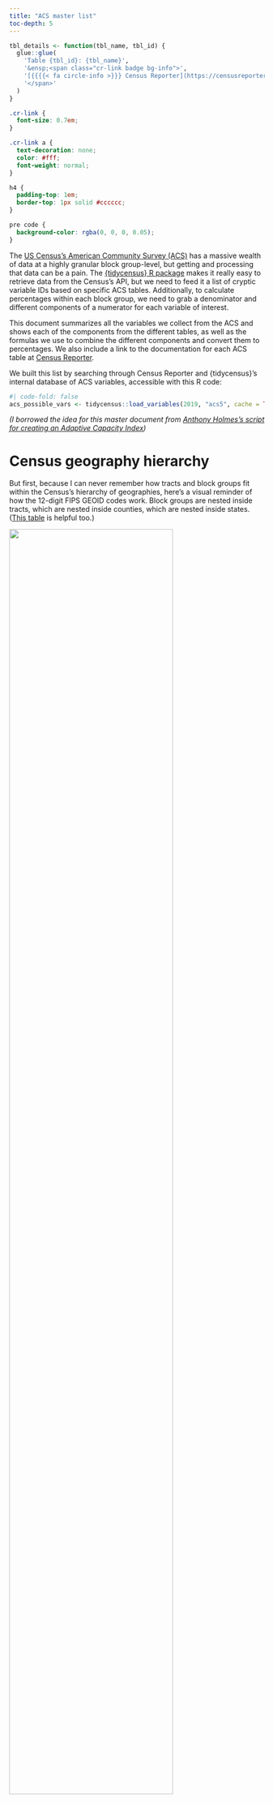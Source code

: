 ```yaml
---
title: "ACS master list"
toc-depth: 5
---
```


```r
tbl_details <- function(tbl_name, tbl_id) {
  glue::glue(
    'Table {tbl_id}: {tbl_name}',
    '&ensp;<span class="cr-link badge bg-info">',
    '[{{{{< fa circle-info >}}} Census Reporter](https://censusreporter.org/tables/{tbl_id}/)',
    '</span>'
  )
}
```

```css
.cr-link {
  font-size: 0.7em;
}

.cr-link a {
  text-decoration: none;
  color: #fff;
  font-weight: normal;
}

h4 {
  padding-top: 1em;
  border-top: 1px solid #cccccc;
}

pre code {
  background-color: rgba(0, 0, 0, 0.05);
}
```


The [US Census's American Community Survey (ACS)](https://www.census.gov/programs-surveys/acs) has a massive wealth of data at a highly granular block group-level, but getting and processing that data can be a pain. The [{tidycensus} R package](https://walker-data.com/tidycensus/) makes it really easy to retrieve data from the Census's API, but we need to feed it a list of cryptic variable IDs based on specific ACS tables. Additionally, to calculate percentages within each block group, we need to grab a denominator and different components of a numerator for each variable of interest. 

This document summarizes all the variables we collect from the ACS and shows each of the components from the different tables, as well as the formulas we use to combine the different components and convert them to percentages. We also include a link to the documentation for each ACS table at [Census Reporter](https://censusreporter.org/).

We built this list by searching through Census Reporter and {tidycensus}'s internal database of ACS variables, accessible with this R code:

```r
#| code-fold: false
acs_possible_vars <- tidycensus::load_variables(2019, "acs5", cache = TRUE)
```

::: {.small}
*(I borrowed the idea for this master document from [Anthony Holmes's script for creating an Adaptive Capacity Index](https://github.com/azh2/Social-Vulnerability-R))*
:::


# Census geography hierarchy

But first, because I can never remember how tracts and block groups fit within the Census's hierarchy of geographies, here's a visual reminder of how the 12-digit FIPS GEOID codes work. Block groups are nested inside tracts, which are nested inside counties, which are nested inside states. ([This table](https://www.census.gov/programs-surveys/geography/guidance/geo-identifiers.html) is helpful too.)

![](img/geoid-12.png){fig-align="center" width=80%}


# Data cleaning

The actual data collection and cleaning is coordinated with [{targets}](https://docs.ropensci.org/targets/), so none of the code runs in this document. For reference, though, here's the R code that processes everything.

All the variable names are stored in a CSV file at `data/manual-data/acs_vars.csv`. The data cleaning function uses the list of names from the CSV file to create the Census API call.

```r
#| code-summary: Show the first few rows of `acs_vars.csv`
readr::read_csv(here::here("data", "manual-data", "acs_vars.csv"),
                show_col_types = FALSE)
```

The actual data collection and processing happens in `R/funs_acs_data.R`:

```r
#| code-summary: Show the R code for accessing and cleaning the ACS data
```



# Block group-level variables

## Social variables

### Married population

{{< fa table >}} `r tbl_details("Sex by Marital Status", "B12001")`

{{< fa calculator >}} Formula: 

```
(B12001_004 + B12001_013) / B12001_001
```

{{< fa shapes >}} Components:

- `B12001_001`: Estimate!!Total
- `B12001_004`: Estimate!!Total:!!Male:!!Now married
- `B12001_013`: Estimate!!Total:!!Female:!!Now married


### Households with kids

{{< fa table >}} `r tbl_details("Households by Presence of People Under 18 Years by Household Type", "B11005")`

{{< fa calculator >}} Formula: 

```
B11005_002 / B11005_001
```

{{< fa shapes >}} Components:

- `B11005_001`: Estimate!!Total
- `B11005_002`: Estimate!!Total:!!Households with one or more people under 18 years


### High school education

{{< fa table >}} `r tbl_details("Educational Attainment", "B15003")`

{{< fa calculator >}} Formula: 

```
(B15003_017 + B15003_018 + B15003_019 + B15003_020 + B15003_021 + 
 B15003_022 + B15003_023 + B15003_024 + B15003_025) / B15003_001
```

{{< fa shapes >}} Components:

- `B15003_001`: Estimate!!Total 
- `B15003_017`: Estimate!!Total:!!Regular high school diploma 
- `B15003_018`: Estimate!!Total!!GED or alternative credential 
- `B15003_019`: Estimate!!Total!!Some college, less than 1 year 
- `B15003_020`: Estimate!!Total!!Some college, 1 or more years, no degree 
- `B15003_021`: Estimate!!Total!!Associate's degree 
- `B15003_022`: Estimate!!Total!!Bachelor's degree 
- `B15003_023`: Estimate!!Total!!Master's degree 
- `B15003_024`: Estimate!!Total!!Professional school degree 
- `B15003_025`: Estimate!!Total!!Doctorate degree


### Enrolled in higher education

{{< fa table >}} `r tbl_details("Sex by School Enrollment by Level of School by Type of School", "B14002")`

{{< fa calculator >}} Formula: 

```
(B14002_019 + B14002_022 + B14002_043 + B14002_046) / B14002_001
```

{{< fa shapes >}} Components:

- `B14002_001`: Estimate!!Total
- `B14002_002`: Estimate!!Total:!!Male
- `B14002_019`: Estimate!!Total:!!Male:!!Enrolled in school:!!Enrolled in college undergraduate years
- `B14002_022`: Estimate!!Total:!!Male:!!Enrolled in school:!!Enrolled in graduate or professional school
- `B14002_026`: Estimate!!Total:!!Female
- `B14002_043`: Estimate!!Total:!!Female:!!Enrolled in school:!!Enrolled in college undergraduate years
- `B14002_046`: Estimate!!Total:!!Female:!!Enrolled in school:!!Enrolled in graduate or professional school


### Veteran status

{{< fa table >}} `r tbl_details("Sex by Age by Veteran Status for the Civilian Population 18 Years and Over", "B21001")`

{{< fa calculator >}} Formula: 

```
B21001_002 / B21001_001
```

{{< fa shapes >}} Components:

- `B21001_001`: Estimate!!Total
- `B21001_002`: Estimate!!Total:!!Veteran


### Has computer with internet

{{< fa table >}} `r tbl_details("Presence of a Computer and Type of Internet Subscription in Household", "B28003")`

{{< fa calculator >}} Formula: 

```
B28003_004 / B28003_001
```

{{< fa shapes >}} Components:

- `B28003_001`: Estimate!!Total
- `B28003_004`: Estimate!!Total:!!Has a computer:!!With a broadband Internet subscription


## Economic variables

### Per capita income

{{< fa table >}} `r tbl_details("Per Capita Income", "B19301")`

{{< fa calculator >}} Formula: 

```
B19301_001
```

{{< fa shapes >}} Components:

- `B19301_001`: Estimate!!Per capita income in the past 12 months (in 2020 inflation-adjusted dollars)


### Employment status

{{< fa table >}} `r tbl_details("Employment Status", "B23025")`

{{< fa calculator >}} Formula: 

```
B23025_002 / B23025_001
```

{{< fa shapes >}} Components:

- `B23025_001`: Estimate!!Total
- `B23025_002`: Estimate!!Total:!!In labor force


### Commuting with public transportation

{{< fa table >}} `r tbl_details("Means of Transportation to Work", "C08301")`

{{< fa calculator >}} Formula: 

```
B08301_010 / B08301_001
```

{{< fa shapes >}} Components:

- `B08301_001`: Estimate!!Total
- `B08301_010`: Estimate!!Total:!!Public transportation (excluding taxicab)


### Working from home

{{< fa table >}} `r tbl_details("Means of Transportation to Work", "C08301")`

{{< fa calculator >}} Formula: 

```
B08301_021 / B08301_001
```

{{< fa shapes >}} Components:

- `B08301_001`: Estimate!!Total
- `B08301_021`: Estimate!!Total:!!Worked from home


### Working in construction

{{< fa table >}} `r tbl_details("Sex by Industry for the Civilian Population", "C24030")`

{{< fa calculator >}} Formula: 

```
(C24030_006 + C24030_033) / C24030_001
```

{{< fa shapes >}} Components:

- `C24030_001`: Estimate!!Total
- `C24030_006`: Estimate!!Total:!!Male:!!Construction
- `C24030_033`: Estimate!!Total:!!Female:!!Construction


### Working in manufacturing

{{< fa table >}} `r tbl_details("Sex by Industry for the Civilian Population", "C24030")`

{{< fa calculator >}} Formula: 

```
(C24030_007 + C24030_034) / C24030_001
```

{{< fa shapes >}} Components:

- `C24030_001`: Estimate!!Total
- `C24030_007`: Estimate!!Total:!!Male:!!Manufacturing
- `C24030_034`: Estimate!!Total:!!Female:!!Manufacturing


### Working in retail trade

{{< fa table >}} `r tbl_details("Sex by Industry for the Civilian Population", "C24030")`

{{< fa calculator >}} Formula: 

```
(C24030_009 + C24030_036) / C24030_001
```

{{< fa shapes >}} Components:

- `C24030_001`: Estimate!!Total
- `C24030_009`: Estimate!!Total:!!Male:!!Retail trade
- `C24030_036`: Estimate!!Total:!!Female:!!Retail trade


### Working in eduction, health care, and social assistance

{{< fa table >}} `r tbl_details("Sex by Industry for the Civilian Population", "C24030")`

{{< fa calculator >}} Formula: 

```
(C24030_021 + C24030_048) / C24030_001
```

{{< fa shapes >}} Components:

- `C24030_001`: Estimate!!Total
- `C24030_021`: Estimate!!Total:!!Male:!!Educational services, and health care and social assistance
- `C24030_048`: Estimate!!Total:!!Female:!!Educational services, and health care and social assistance


### Working in accommodation and food services

{{< fa table >}} `r tbl_details("Sex by Industry for the Civilian Population", "C24030")`

{{< fa calculator >}} Formula: 

```
(C24030_026 + C24030_053) / C24030_001
```

{{< fa shapes >}} Components:

- `C24030_001`: Estimate!!Total
- `C24030_026`: Estimate!!Total:!!Male:!!Arts, entertainment, and recreation, and accommodation and food services:!!Accommodation and food services
- `C24030_053`: Estimate!!Total:!!Female:!!Arts, entertainment, and recreation, and accommodation and food services:!!Accommodation and food services


### Working in high-COVID-risk industries

{{< fa table >}} `r tbl_details("Sex by Industry for the Civilian Population", "C24030")`

{{< fa calculator >}} Formula: 

```
(C24030_006 + C24030_033 + C24030_007 + C24030_034 + 
 C24030_009 + C24030_036 + C24030_021 + C24030_048 + 
 C24030_026 + C24030_053) / C24030_001
```

{{< fa shapes >}} Components:

- `C24030_001`: Estimate!!Total
- `C24030_006`: Estimate!!Total:!!Male:!!Construction
- `C24030_033`: Estimate!!Total:!!Female:!!Construction
- `C24030_007`: Estimate!!Total:!!Male:!!Manufacturing
- `C24030_034`: Estimate!!Total:!!Female:!!Manufacturing
- `C24030_009`: Estimate!!Total:!!Male:!!Retail trade
- `C24030_036`: Estimate!!Total:!!Female:!!Retail trade
- `C24030_021`: Estimate!!Total:!!Male:!!Educational services, and health care and social assistance
- `C24030_048`: Estimate!!Total:!!Female:!!Educational services, and health care and social assistance
- `C24030_026`: Estimate!!Total:!!Male:!!Arts, entertainment, and recreation, and accommodation and food services:!!Accommodation and food services
- `C24030_053`: Estimate!!Total:!!Female:!!Arts, entertainment, and recreation, and accommodation and food services:!!Accommodation and food services


### Uninsured

{{< fa table >}} `r tbl_details("Types of Health Insurance Coverage by Age", "B27010")`

{{< fa calculator >}} Formula: 

```
(B27010_017 + B27010_033 + B27010_050 + B27010_066) / B27010_001
```

{{< fa shapes >}} Components:

- `B27010_001`: Estimate!!Total
- `B27010_017`: Estimate!!Total:!!Under 19 years:!!No health insurance coverage
- `B27010_033`: Estimate!!Total:!!19 to 34 years:!!No health insurance coverage
- `B27010_050`: Estimate!!Total:!!35 to 64 years:!!No health insurance coverage
- `B27010_066`: Estimate!!Total:!!65 years and over:!!No health insurance coverage


### Population below poverty level

{{< fa table >}} `r tbl_details("Ratio of Income to Poverty Level", "C17002")`

{{< fa calculator >}} Formula: 

```
(C17002_002 + C17002_003) / C17002_001
```

{{< fa shapes >}} Components:

- `C17002_001`: Estimate!!Total - Ratio of Income to Poverty in the Last 12 Months 
- `C17002_002`: Estimate!!Total!!Under .50 
- `C17002_003`: Estimate!!Total!!.50 to .99


### Population below 200% of the poverty level

{{< fa table >}} `r tbl_details("Ratio of Income to Poverty Level", "C17002")`

{{< fa calculator >}} Formula: 

```
1 - (C17002_008 / C17002_001)
```

{{< fa shapes >}} Components:

- `C17002_001`: Estimate!!Total - Ratio of Income to Poverty in the Last 12 Months 
- `C17002_008`: Estimate!!Total:!!2.00 and over 


## Housing variables

### Rent higher than average

{{< fa table >}} `r tbl_details("Gross Rent as a Percentage of Household Income", "B25070")`

{{< fa calculator >}} Formula: 

```
(B25070_008 + B25070_009 + B25070_010) / B25070_001
```

{{< fa shapes >}} Components:

- `B25070_001`: Estimate!!Total
- `B25070_008`: Estimate!!Total:!!35.0 to 39.9 percent
- `B25070_009`: Estimate!!Total:!!40.0 to 49.9 percent
- `B25070_010`: Estimate!!Total:!!50.0 percent or more


## Demographic variables

### Total population

{{< fa table >}} `r tbl_details("Total Population", "B01003")`

{{< fa calculator >}} Formula: 

```
B01003_001
```

{{< fa shapes >}} Components:

- `B01003_001`: Estimate!!Total


### Female

{{< fa table >}} `r tbl_details("Sex by Age", "B01001")`

{{< fa calculator >}} Formula: 

```
B01001_026 / B01001_001
```

{{< fa shapes >}} Components:

- `B01001_001`: Estimate!!Total
- `B01001_026`: Estimate!!Total:!!Female


### Age 18–66

{{< fa table >}} `r tbl_details("Sex by Age", "B01001")`

{{< fa calculator >}} Formula: 

```
(B01001_007 + B01001_008 + B01001_009 + B01001_010 + B01001_011 + 
 B01001_012 + B01001_013 + B01001_014 + B01001_015 + B01001_016 + 
 B01001_017 + B01001_018 + B01001_019 + B01001_020 +
 B01001_031 + B01001_032 + B01001_033 + B01001_034 + B01001_035 + 
 B01001_036 + B01001_037 + B01001_038 + B01001_039 + B01001_040 + 
 B01001_041 + B01001_042 + B01001_043 + B01001_044) / B01001_001
```

{{< fa shapes >}} Components:

- `B01001_001`: Estimate!!Total
- `B01001_007`: Estimate!!Total:!!Male:!!18 and 19 years
- `B01001_008`: Estimate!!Total:!!Male:!!20 years
- `B01001_009`: Estimate!!Total:!!Male:!!21 years
- `B01001_010`: Estimate!!Total:!!Male:!!22 to 24 years
- `B01001_011`: Estimate!!Total:!!Male:!!25 to 29 years
- `B01001_012`: Estimate!!Total:!!Male:!!30 to 34 years
- `B01001_013`: Estimate!!Total:!!Male:!!35 to 39 years
- `B01001_014`: Estimate!!Total:!!Male:!!40 to 44 years
- `B01001_015`: Estimate!!Total:!!Male:!!45 to 49 years
- `B01001_016`: Estimate!!Total:!!Male:!!50 to 54 years
- `B01001_017`: Estimate!!Total:!!Male:!!55 to 59 years
- `B01001_018`: Estimate!!Total:!!Male:!!60 and 61 years
- `B01001_019`: Estimate!!Total:!!Male:!!62 to 64 years
- `B01001_020`: Estimate!!Total:!!Male:!!65 and 66 years
- `B01001_031`: Estimate!!Total:!!Female:!!18 and 19 years
- `B01001_032`: Estimate!!Total:!!Female:!!20 years
- `B01001_033`: Estimate!!Total:!!Female:!!21 years
- `B01001_034`: Estimate!!Total:!!Female:!!22 to 24 years
- `B01001_035`: Estimate!!Total:!!Female:!!25 to 29 years
- `B01001_036`: Estimate!!Total:!!Female:!!30 to 34 years
- `B01001_037`: Estimate!!Total:!!Female:!!35 to 39 years
- `B01001_038`: Estimate!!Total:!!Female:!!40 to 44 years
- `B01001_039`: Estimate!!Total:!!Female:!!45 to 49 years
- `B01001_040`: Estimate!!Total:!!Female:!!50 to 54 years
- `B01001_041`: Estimate!!Total:!!Female:!!55 to 59 years
- `B01001_042`: Estimate!!Total:!!Female:!!60 and 61 years
- `B01001_043`: Estimate!!Total:!!Female:!!62 to 64 years
- `B01001_044`: Estimate!!Total:!!Female:!!65 and 66 years


### Non-white

{{< fa table >}} `r tbl_details("Hispanic or Latino Origin by Race", "B03002")`

The Census Bureau [suggests using Table B03002](https://censusreporter.org/topics/race-hispanic/) if you want to treat "Hispanic" as a "race-like" category ([see this too](https://github.com/azh2/Social-Vulnerability-R#percent-minority)).

{{< fa calculator >}} Formula: 

```
1 - (B03002_003 / B03002_001)
```

{{< fa shapes >}} Components:

- `B03002_001`: Estimate!!Total
- `B03002_003`: Estimate!!Total:!!Not Hispanic or Latino:!!White alone


# Tract-level variables

## Economic variables

### Households receiving food stamps/SNAP

{{< fa table >}} `r tbl_details("Receipt of Food Stamps/SNAP by Poverty Status for Households", "B22003")`

{{< fa calculator >}} Formula: 

```
B22003_002 / B22003_001
```

{{< fa shapes >}} Components:

- `B22003_001`: Estimate!!Total
- `B22003_002`: Estimate!!Total:!!Household received Food Stamps/SNAP in the past 12 months


## Housing variables

### No vehicle available

{{< fa table >}} `r tbl_details("Sex of Workers by Vehicles Available", "B08014")`

{{< fa calculator >}} Formula: 

```
B08014_002 / B08014_001
```

{{< fa shapes >}} Components:

- `B08014_001`: Estimate!!Total
- `B08014_002`: Estimate!!Total:!!No vehicle available
